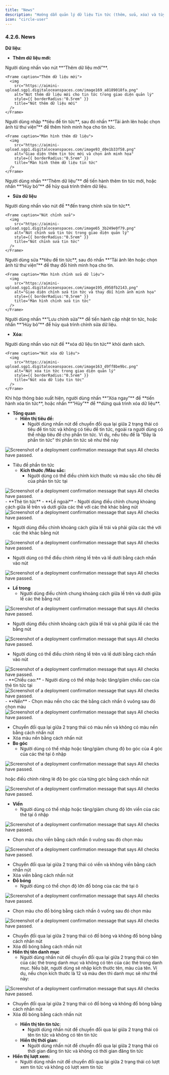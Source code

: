 ```yaml
---
title: "News"
description: "Hướng dẫn quản lý dữ liệu Tin tức (thêm, sửa, xóa) và tùy chỉnh hiển thị, phong cách cho component."
icon: "circle-user"
---
```


### **4.2.6. News**

**Dữ liệu**:

- **Thêm dữ liệu mới:**

<Steps>
  <Step title="Thêm dữ liệu mới cho tin tức">
    Người dùng nhấn vào nút **“Thêm dữ liệu mới”**.

    <Frame caption="Thêm dữ liệu mới">
      <img
        src="https://aimini-upload.sgp1.digitaloceanspaces.com/image169_a8189018fa.png"
        alt="Nút thêm dữ liệu mới cho tin tức trong giao diện quản lý"
        style={{ borderRadius:"0.5rem" }}
        title="Nút thêm dữ liệu mới"
      />
    </Frame>
  </Step>
  <Step title="Nhập thông tin tin tức và chọn ảnh">
    Người dùng nhập **tiêu đề tin tức**, sau đó nhấn **“Tải ảnh lên hoặc chọn ảnh từ thư viện”** để thêm hình minh họa cho tin tức.

    <Frame caption="Màn hình thêm dữ liệu">
      <img
        src="https://aimini-upload.sgp1.digitaloceanspaces.com/image93_d0e1b33f58.png"
        alt="Giao diện thêm tin tức mới và chọn ảnh minh họa"
        style={{ borderRadius:"0.5rem" }}
        title="Màn hình thêm dữ liệu tin tức"
      />
    </Frame>
  </Step>
  <Step title="Hoàn tất hoặc hủy thao tác thêm tin tức">
    Người dùng nhấn **“Thêm dữ liệu”** để tiến hành thêm tin tức mới, hoặc nhấn **“Hủy bỏ”** để hủy quá trình thêm dữ liệu.
  </Step>
</Steps>

- **Sửa dữ liệu**

<Steps>
  <Step title="Mở trang chỉnh sửa tin tức">
    Người dùng nhấn vào nút <Icon icon="pencil" color="#cfcfcf" size={15} /> để **đến trang chỉnh sửa tin tức**.

    <Frame caption="Nút chỉnh sửa">
      <img
        src="https://aimini-upload.sgp1.digitaloceanspaces.com/image65_3b249e0f79.png"
        alt="Nút chỉnh sửa tin tức trong giao diện quản lý"
        style={{ borderRadius:"0.5rem" }}
        title="Nút chỉnh sửa tin tức"
      />
    </Frame>
  </Step>
  <Step title="Chỉnh sửa nội dung và hình ảnh tin tức">
    Người dùng sửa **tiêu đề tin tức**, sau đó nhấn **“Tải ảnh lên hoặc chọn ảnh từ thư viện”** để thay đổi hình minh họa cho tin.

    <Frame caption="Màn hình chỉnh sửa dữ liệu">
      <img
        src="https://aimini-upload.sgp1.digitaloceanspaces.com/image195_d958fb2143.png"
        alt="Giao diện chỉnh sửa tin tức và thay đổi hình ảnh minh họa"
        style={{ borderRadius:"0.5rem" }}
        title="Màn hình chỉnh sửa tin tức"
      />
    </Frame>
  </Step>
  <Step title="Lưu hoặc hủy thao tác chỉnh sửa">
    Người dùng nhấn **“Lưu chỉnh sửa”** để tiến hành cập nhật tin tức, hoặc nhấn **“Hủy bỏ”** để hủy quá trình chỉnh sửa dữ liệu.
  </Step>
</Steps>

- **Xóa:**
<Steps>

  <Step title="Xóa tin tức">
    Người dùng nhấn vào nút <Icon icon="minus" color="#cfcfcf" size={15} /> để **xóa dữ liệu tin tức** khỏi danh sách.

    <Frame caption="Nút xóa dữ liệu">
      <img
        src="https://aimini-upload.sgp1.digitaloceanspaces.com/image163_d9ff8be9bc.png"
        alt="Nút xóa tin tức trong giao diện quản lý"
        style={{ borderRadius:"0.5rem" }}
        title="Nút xóa dữ liệu tin tức"
      />
    </Frame>
  </Step>

  <Step title="Xác nhận xóa dữ liệu">
    Khi hộp thông báo xuất hiện, người dùng nhấn **“Xóa ngay”** để **tiến hành xóa tin tức**, hoặc nhấn **“Hủy”** để **dừng quá trình xóa dữ liệu**.
  </Step>

</Steps>

- **Tổng quan**
  - **Hiển thị tiêu đề:**
    - Người dùng nhấn nút <Icon icon="toggle-large-on" color="#0a06e4" size={15} /> để chuyển đổi qua lại giữa 2 trạng thái có tiêu đề tin tức và không có tiêu đề tin tức, ngoài ra người dùng có thể nhập tiêu đề cho phần tin tức. Ví dụ, nếu tiêu đề là "Đây là phần tin tức" thì phần tin tức sẽ như thế này

<Frame caption=" ">
  <img
    src="https://aimini-upload.sgp1.digitaloceanspaces.com/image15_edc786c82c.png"
    alt="Screenshot of a deployment confirmation message that says All checks have passed."
    style={{ borderRadius:"0.5rem" }}
    title=""
  />
</Frame>

- Tiêu đề phần tin tức
  - **Kích thước /Màu sắc:**
    - Người dùng có thể điều chỉnh kích thước và màu sắc cho tiêu đề của phần tin tức tại 
<Frame caption>
  <img
    src="https://aimini-upload.sgp1.digitaloceanspaces.com/image443_82dcf53949.png"
    alt="Screenshot of a deployment confirmation message that says All checks have passed."
    style={{ borderRadius:"0.5rem" }}
    title=""
  />
</Frame>
- **Thẻ tin tức**
  - **Lề ngoài**
    - Người dùng điều chỉnh chung khoảng cách giữa lề trên và dưới giữa các thẻ với các thẻ khác bằng nút

<Frame caption>
  <img
    src="https://aimini-upload.sgp1.digitaloceanspaces.com/image444_021ace5b4d.png"
    alt="Screenshot of a deployment confirmation message that says All checks have passed."
    style={{ borderRadius:"0.5rem" }}
    title=""
  />
</Frame>

- Người dùng điều chỉnh khoảng cách giữa lề trái và phải giữa các thẻ với các thẻ khác bằng nút

<Frame caption>
  <img
    src="https://aimini-upload.sgp1.digitaloceanspaces.com/image445_0b1a3ebda6.png"
    alt="Screenshot of a deployment confirmation message that says All checks have passed."
    style={{ borderRadius:"0.5rem" }}
    title=""
  />
</Frame>

- Người dùng có thể điều chỉnh riêng lề trên và lề dưới bằng cách nhấn vào nút

<Frame caption>
  <img
    src="https://aimini-upload.sgp1.digitaloceanspaces.com/image446_a30963897f.png"
    alt="Screenshot of a deployment confirmation message that says All checks have passed."
    style={{ borderRadius:"0.5rem" }}
    title=""
  />
</Frame>

- **Lề trong**
  - Người dùng điều chỉnh chung khoảng cách giữa lề trên và dưới giữa lề các thẻ bằng nút

<Frame caption>
  <img
    src="https://aimini-upload.sgp1.digitaloceanspaces.com/image447_066b2e1ea1.png"
    alt="Screenshot of a deployment confirmation message that says All checks have passed."
    style={{ borderRadius:"0.5rem" }}
    title=""
  />
</Frame>

- Người dùng điều chỉnh khoảng cách giữa lề trái và phải giữa lề các thẻ bằng nút

<Frame caption>
  <img
    src="https://aimini-upload.sgp1.digitaloceanspaces.com/image448_bdce31ca2f.png"
    alt="Screenshot of a deployment confirmation message that says All checks have passed."
    style={{ borderRadius:"0.5rem" }}
    title=""
  />
</Frame>

- Người dùng có thể điều chỉnh riêng lề trên và lề dưới bằng cách nhấn vào nút

<Frame caption>
  <img
    src="https://aimini-upload.sgp1.digitaloceanspaces.com/image449_1fcc3d41ce.png"
    alt="Screenshot of a deployment confirmation message that says All checks have passed."
    style={{ borderRadius:"0.5rem" }}
    title=""
  />
</Frame>
  - **Chiều cao:**
    - Người dùng có thể nhập hoặc tăng/giảm chiều cao của thẻ tin tức tại 
<Frame caption>
  <img
    src="https://aimini-upload.sgp1.digitaloceanspaces.com/image450_d42d44b2b5.png"
    alt="Screenshot of a deployment confirmation message that says All checks have passed."
    style={{ borderRadius:"0.5rem" }}
    title=""
  />
</Frame>
- **Nền**
  - Chọn màu nền cho các thẻ bằng cách nhấn ô vuông sau đó chọn màu

<Frame caption>
  <img
    src="https://aimini-upload.sgp1.digitaloceanspaces.com/image451_d78e86dc01.png"
    alt="Screenshot of a deployment confirmation message that says All checks have passed."
    style={{ borderRadius:"0.5rem" }}
    title=""
  />
</Frame>

- Chuyển đổi qua lại giữa 2 trạng thái có màu nền và không có màu nền bằng cách nhấn nút <Icon icon="eye" color="#cfcfcf" size={15} />
- Xóa màu nền bằng cách nhấn nút <Icon icon="minus" color="#cfcfcf" size={15} />
- **Bo góc**
  - Người dùng có thể nhập hoặc tăng/giảm chung độ bo góc của 4 góc của các thẻ tại ô nhập

<Frame caption>
  <img
    src="https://aimini-upload.sgp1.digitaloceanspaces.com/image452_2410114bc7.png"
    alt="Screenshot of a deployment confirmation message that says All checks have passed."
    style={{ borderRadius:"0.5rem" }}
    title=""
  />
</Frame>

hoặc điềù chỉnh riêng lẻ độ bo góc của từng góc bằng cách nhấn nút

<Frame caption>
  <img
    src="https://aimini-upload.sgp1.digitaloceanspaces.com/image453_178f9a27ee.png"
    alt="Screenshot of a deployment confirmation message that says All checks have passed."
    style={{ borderRadius:"0.5rem" }}
    title=""
  />
</Frame>

- **Viền**
  - Người dùng có thể nhập hoặc tăng/giảm chung độ lớn viền của các thẻ tại ô nhập

<Frame caption>
  <img
    src="https://aimini-upload.sgp1.digitaloceanspaces.com/image454_39e29c2aa1.png"
    alt="Screenshot of a deployment confirmation message that says All checks have passed."
    style={{ borderRadius:"0.5rem" }}
    title=""
  />
</Frame>

- Chọn màu cho viền bằng cách nhấn ô vuông sau đó chọn màu

<Frame caption>
  <img
    src="https://aimini-upload.sgp1.digitaloceanspaces.com/image455_6e90a7a18a.png"
    alt="Screenshot of a deployment confirmation message that says All checks have passed."
    style={{ borderRadius:"0.5rem" }}
    title=""
  />
</Frame>

- Chuyển đổi qua lại giữa 2 trạng thái có viền và không viền bằng cách nhấn nút <Icon icon="eye" color="#cfcfcf" size={15} />
- Xóa viền bằng cách nhấn nút <Icon icon="minus" color="#cfcfcf" size={15} />
- **Đổ bóng**
  - Người dùng có thể chọn độ lớn đổ bóng của các thẻ tại ô

<Frame caption>
  <img
    src="https://aimini-upload.sgp1.digitaloceanspaces.com/image456_e8b8e71e0f.png"
    alt="Screenshot of a deployment confirmation message that says All checks have passed."
    style={{ borderRadius:"0.5rem" }}
    title=""
  />
</Frame>

- Chọn màu cho đổ bóng bằng cách nhấn ô vuông sau đó chọn màu

<Frame caption>
  <img
    src="https://aimini-upload.sgp1.digitaloceanspaces.com/image457_4607d954b7.png"
    alt="Screenshot of a deployment confirmation message that says All checks have passed."
    style={{ borderRadius:"0.5rem" }}
    title=""
  />
</Frame>

- Chuyển đổi qua lại giữa 2 trạng thái có đổ bóng và không đổ bóng bằng cách nhấn nút <Icon icon="eye" color="#cfcfcf" size={15} />
- Xóa đồ bóng bằng cách nhấn nút <Icon icon="minus" color="#cfcfcf" size={15} />
- **Hiển thị tên danh mục**
  - Người dùng nhấn nút <Icon icon="toggle-large-on" color="#0a06e4" size={15} /> để chuyển đổi qua lại giữa 2 trạng thái có tên của các thẻ trong danh mục và không có tên của các thẻ trong danh mục. Nếu bật, người dùng sẽ nhập kích thước tên, màu của tên. Ví dụ, nếu chọn kích thước là 12 và màu đen thì danh mục sẽ như thế này:

<Frame caption="Danh mục  ">
  <img
    src="https://aimini-upload.sgp1.digitaloceanspaces.com/image72_ad00d88a1b.png"
    alt="Screenshot of a deployment confirmation message that says All checks have passed."
    style={{ borderRadius:"0.5rem" }}
    title=""
  />
</Frame>

- Chuyển đổi qua lại giữa 2 trạng thái có đổ bóng và không đổ bóng bằng cách nhấn nút <Icon icon="eye" color="#cfcfcf" size={15} />
- Xóa đồ bóng bằng cách nhấn nút <Icon icon="minus" color="#cfcfcf" size={15} />
  - **Hiển thị tên tin tức**:
    - Người dùng nhấn nút <Icon icon="toggle-large-on" color="#0a06e4" size={15} /> để chuyển đổi qua lại giữa 2 trạng thái có tên tin tức và không có tên tin tức
  - **Hiển thị thời gian:**
    - Người dùng nhấn nút <Icon icon="toggle-large-on" color="#0a06e4" size={15} /> để chuyển đổi qua lại giữa 2 trạng thái có thời gian đăng tin tức và không có thời gian đăng tin tức
- **Hiển thị lượt xem:**
  - Người dùng nhấn nút <Icon icon="toggle-large-on" color="#0a06e4" size={15} /> để chuyển đổi qua lại giữa 2 trạng thái có lượt xem tin tức và không có lượt xem tin tức